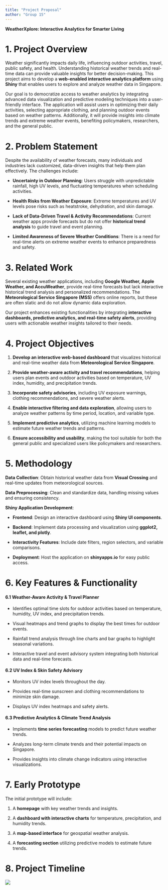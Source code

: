 ```yaml
---
title: "Project Proposal"
author: "Group 15"
---
```


**WeatherXplore: Interactive Analytics for Smarter Living**

# 1. Project Overview

Weather significantly impacts daily life, influencing outdoor activities, travel, public safety, and health. Understanding historical weather trends and real-time data can provide valuable insights for better decision-making. This project aims to develop a **web-enabled interactive analytics platform** using **Shiny** that enables users to explore and analyze weather data in Singapore.

Our goal is to democratize access to weather analytics by integrating advanced data visualization and predictive modeling techniques into a user-friendly interface. The application will assist users in optimizing their daily activities, selecting appropriate clothing, and planning outdoor events based on weather patterns. Additionally, it will provide insights into climate trends and extreme weather events, benefiting policymakers, researchers, and the general public.

# 2. Problem Statement

Despite the availability of weather forecasts, many individuals and industries lack customized, data-driven insights that help them plan effectively. The challenges include:

-   **Uncertainty in Outdoor Planning**: Users struggle with unpredictable rainfall, high UV levels, and fluctuating temperatures when scheduling activities.

-   **Health Risks from Weather Exposure**: Extreme temperatures and UV levels pose risks such as heatstroke, dehydration, and skin damage.

-   **Lack of Data-Driven Travel & Activity Recommendations**: Current weather apps provide forecasts but do not offer **historical trend analysis** to guide travel and event planning.

-   **Limited Awareness of Severe Weather Conditions**: There is a need for real-time alerts on extreme weather events to enhance preparedness and safety.

# 3. Related Work

Several existing weather applications, including **Google Weather, Apple Weather, and AccuWeather**, provide real-time forecasts but lack interactive historical trend analysis and personalized recommendations. The **Meteorological Service Singapore (MSS)** offers online reports, but these are often static and do not allow dynamic data exploration.

Our project enhances existing functionalities by integrating **interactive dashboards, predictive analytics, and real-time safety alerts**, providing users with actionable weather insights tailored to their needs.

# 4. Project Objectives

1.  **Develop an interactive web-based dashboard** that visualizes historical and real-time weather data from **Meteorological Service Singapore**.

2.  **Provide weather-aware activity and travel recommendations**, helping users plan events and outdoor activities based on temperature, UV index, humidity, and precipitation trends.

3.  **Incorporate safety advisories**, including UV exposure warnings, clothing recommendations, and severe weather alerts.

4.  **Enable interactive filtering and data exploration**, allowing users to analyze weather patterns by time period, location, and variable type.

5.  **Implement predictive analytics**, utilizing machine learning models to estimate future weather trends and patterns.

6.  **Ensure accessibility and usability**, making the tool suitable for both the general public and specialized users like policymakers and researchers.

# 5. Methodology

**Data Collection**: Obtain historical weather data from **Visual Crossing** and real-time updates from meteorological sources.

**Data Preprocessing**: Clean and standardize data, handling missing values and ensuring consistency.

**Shiny Application Development**:

-   **Frontend**: Design an interactive dashboard using **Shiny UI components**.

-   **Backend**: Implement data processing and visualization using **ggplot2, leaflet, and plotly**.

-   **Interactivity Features**: Include date filters, region selectors, and variable comparisons.

-   **Deployment**: Host the application on **shinyapps.io** for easy public access.

# 6. Key Features & Functionality

#### **6.1 Weather-Aware Activity & Travel Planner**

-   Identifies optimal time slots for outdoor activities based on temperature, humidity, UV index, and precipitation trends.

-   Visual heatmaps and trend graphs to display the best times for outdoor events.

-   Rainfall trend analysis through line charts and bar graphs to highlight seasonal variations.

-   Interactive travel and event advisory system integrating both historical data and real-time forecasts.

#### **6.2 UV Index & Skin Safety Advisory**

-   Monitors UV index levels throughout the day.

-   Provides real-time sunscreen and clothing recommendations to minimize skin damage.

-   Displays UV index heatmaps and safety alerts.

#### **6.3 Predictive Analytics & Climate Trend Analysis**

-   Implements **time series forecasting** models to predict future weather trends.

-   Analyzes long-term climate trends and their potential impacts on Singapore.

-   Provides insights into climate change indicators using interactive visualizations.

# 7. Early Prototype

The initial prototype will include:

1.  A **homepage** with key weather trends and insights.

2.  A **dashboard with interactive charts** for temperature, precipitation, and humidity trends.

3.  A **map-based interface** for geospatial weather analysis.

4.  A **forecasting section** utilizing predictive models to estimate future trends.

# 8. Project Timeline

![](images/Screenshot%202025-03-11%20234224.png)
